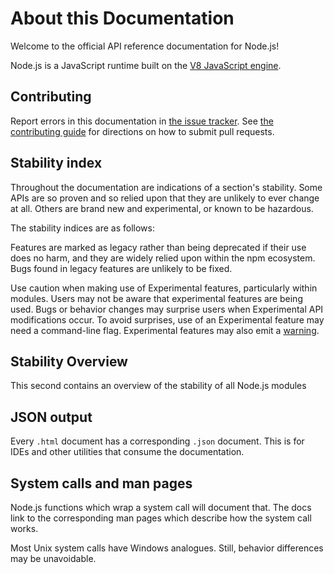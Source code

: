 # About this Documentation

Welcome to the official API reference documentation for Node.js!

Node.js is a JavaScript runtime built on the [V8 JavaScript engine][].

## Contributing

Report errors in this documentation in [the issue tracker][]. See [the contributing guide][] for directions on how to submit pull requests.

## Stability index

Throughout the documentation are indications of a section's stability. Some APIs
are so proven and so relied upon that they are unlikely to ever change at all.
Others are brand new and experimental, or known to be hazardous.

The stability indices are as follows:

<StabilityIndex level="0" description="The feature may emit warnings. Backward compatibility is not guaranteed." />

<StabilityIndex level="1" description="The feature is not subject to [semantic versioning][] rules. Non-backward compatible changes or removal may occur in any future release. Use of the feature is not recommended in production environments." />

<StabilityIndex level="2" description="Compatibility with the npm ecosystem is a high priority." />

<StabilityIndex level="3" description="Although this feature is unlikely to be removed and is still covered by semantic versioning guarantees, it is no longer actively maintained, and other alternatives are available." />

Features are marked as legacy rather than being deprecated if their use does no
harm, and they are widely relied upon within the npm ecosystem. Bugs found in
legacy features are unlikely to be fixed.

Use caution when making use of Experimental features, particularly within
modules. Users may not be aware that experimental features are being used.
Bugs or behavior changes may surprise users when Experimental API
modifications occur. To avoid surprises, use of an Experimental feature may need
a command-line flag. Experimental features may also emit a [warning][].

## Stability Overview

<!-- Note.: this could be removed in favor of a "label" on the Navigation for each entry -->

This second contains an overview of the stability of all Node.js modules

<StabilityIndexOverview />

## JSON output

Every `.html` document has a corresponding `.json` document. This is for IDEs
and other utilities that consume the documentation.

## System calls and man pages

Node.js functions which wrap a system call will document that. The docs link
to the corresponding man pages which describe how the system call works.

Most Unix system calls have Windows analogues. Still, behavior differences may
be unavoidable.

[V8 JavaScript engine]: https://v8.dev/
[semantic versioning]: https://semver.org/
[the contributing guide]: https://github.com/nodejs/node/blob/HEAD/CONTRIBUTING.md
[the issue tracker]: https://github.com/nodejs/node/issues/new
[warning]: process.md#event-warning
